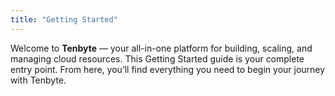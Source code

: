 ```yaml
---
title: "Getting Started"
---
```


Welcome to **Tenbyte** — your all-in-one platform for building, scaling, and managing cloud resources. This Getting Started guide is your complete entry point. From here, you’ll find everything you need to begin your journey with Tenbyte.